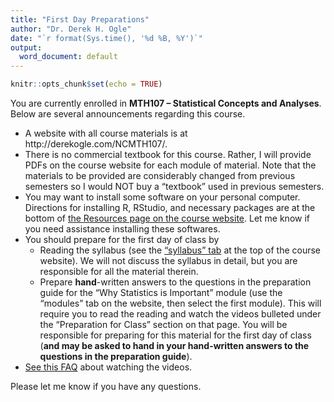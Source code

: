 ```yaml
---
title: "First Day Preparations"
author: "Dr. Derek H. Ogle"
date: "`r format(Sys.time(), '%d %B, %Y')`"
output:
  word_document: default
---
```


```r
knitr::opts_chunk$set(echo = TRUE)
```

You are currently enrolled in **MTH107 -- Statistical Concepts and Analyses**. Below are several announcements regarding this course.

* A website with all course materials is at http://derekogle.com/NCMTH107/. 
* There is no commercial textbook for this course. Rather, I will provide PDFs on the course website for each module of material. Note that the materials to be provided are considerably changed from previous semesters so I would NOT buy a "textbook" used in previous semesters.
* You may want to install some software on your personal computer. Directions for installing R, RStudio, and necessary packages are at the bottom of [the Resources page on the course website](http://derekogle.com/NCMTH107/resources#software-installation-links). Let me know if you need assistance installing these softwares.
* You should prepare for the first day of class by
    * Reading the syllabus (see the ["syllabus" tab](http://derekogle.com/NCMTH107/resources/Syllabus-Current) at the top of the course website). We will not discuss the syllabus in detail, but you are responsible for all the material therein.
    * Prepare **hand**-written answers to the questions in the preparation guide for the "Why Statistics is Important" module (use the "modules" tab on the website, then select the first module). This will require you to read the reading and watch the videos bulleted under the "Preparation for Class" section on that page. You will be responsible for preparing for this material for the first day of class (**and may be asked to hand in your hand-written answers to the questions in the preparation guide**).
* [See this FAQ](http://derekogle.com/NCMTH107/resources/FAQ/FAQs/videos) about watching the videos.

Please let me know if you have any questions.
